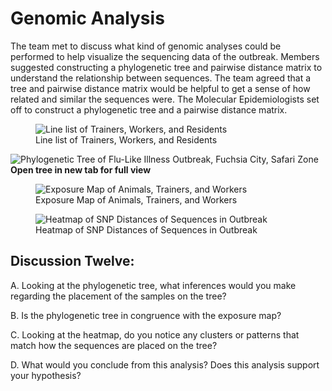 # Genomic Analysis

The team met to discuss what kind of genomic analyses could be performed to help visualize the sequencing data of the outbreak. Members suggested constructing a phylogenetic tree and pairwise distance matrix to understand the relationship between sequences. The team agreed that a tree and pairwise distance matrix would be helpful to get a sense of how related and similar the sequences were. The Molecular Epidemiologists set off to construct a phylogenetic tree and a pairwise distance matrix.

![Line list of Trainers, Workers, and Residents](../images/linelist.jpg)

![Phylogenetic Tree of Flu-Like Illness Outbreak, Fuchsia City, Safari Zone](../images/outbreak-tree.jpg)
**Open tree in new tab for full view**

![Exposure Map of Animals, Trainers, and Workers](../images/case_mapping.jpeg)

![Heatmap of SNP Distances of Sequences in Outbreak](../images/heatmap14.jpeg)



## Discussion Twelve:
A. Looking at the phylogenetic tree, what inferences would you make regarding the placement of the samples on the tree?


B. Is the phylogenetic tree in congruence with the exposure map?



C. Looking at the heatmap, do you notice any clusters or patterns that match how the sequences are placed on the tree?



D. What would you conclude from this analysis? Does this analysis support your hypothesis?

